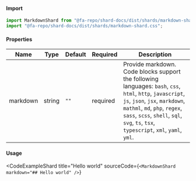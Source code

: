 
#### Import

```jsx
import MarkdownShard from "@fa-repo/shard-docs/dist/shards/markdown-shard";
import "@fa-repo/shard-docs/dist/shards/markdown-shard.css";
```

#### Properties
| Name          | Type    | Default   | Required  | Description                 |
|---------------|---------|-----------|-----------|-----------------------------|
| markdown      | string | `""`    |  required  | Provide markdown. Code blocks support the following languages: `bash`, `css`, `html`, `http`, `javascript`, `js`, `json`, `jsx`,  `markdown`, `mathml`, `md`, `php`, `regex`, `sass`, `scss`, `shell`, `sql`, `svg`, `ts`, `tsx`, `typescript`, `xml`, `yaml`, `yml`. |

#### Usage

<CodeExampleShard
  title="Hello world"
  sourceCode={`<MarkdownShard markdown="## Hello world" />`}
>
  <MarkdownShard markdown="## Hello world" />
</CodeExampleShard>
